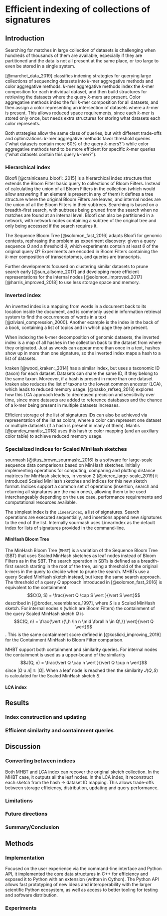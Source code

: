 # Efficient indexing of collections of signatures

\chaptermark {MHBT}

## Introduction

<!-- TODO
 - Public genome databases
 - Exponential growth
 - Challenges in indexing, searching and updating the indices for collections of datasets
 - Methods for indexing genomic datasets
-->

Searching for matches in large collection of datasets is challenging when hundreds of thousands of
them are available,
especially if they are partitioned and the data is not all present at the same place,
or too large to even be stored in a single system.
<!-- cite some methods, including SBT and Mantis -->

<!-- 
CTBQ: Additional points to raise: in-memory representation of sketches may be too big (!!),
goal here is on disk storage/low minimum memory for "extremely large data" situation.
Also/in addition, want ability to do incremental loading of things.
Note we are not talking here about situations where the indices themselves are too big to download,
could maybe include forward pointer to chp4.

Note, in this chapter you could also include distinction in performance between SBT and LCA DB,
to whit: large scaled works well with LCA (small DB, ~tolerable memory, load all at once, then quite fast)
but low scaled may work (much) better with SBT.
-->

[@marchet_data_2019] classifies indexing strategies for querying large collections of
sequencing datasets into $k$-mer aggregative methods and color aggregative methods.
$k$-mer aggregative methods index the $k$-mer composition for each individual dataset,
and then build structures for retrieving the datasets where the query $k$-mers are present.
Color aggregative methods index the full $k$-mer composition for all datasets,
and then assign a color representing an intersection of datasets where a $k$-mer is present.
This allows reduced space requirements,
since each $k$-mer is stored only once,
but needs extra structures for storing what datasets each color represents.

Both strategies allow the same class of queries,
but with different trade-offs and optimizations:
$k$-mer aggregative methods favor threshold queries
("what datasets contain more 60% of the query $k$-mers?")
while color aggregative methods tend to be more efficient for specific $k$-mer
queries ("what datasets contain this query $k$-mer?").

<!-- how to dive into hierarchical index and inverted index below? -->

<!-- ctb mar 31

CTBQ: Additional points to raise: in-memory representation of sketches may be
too big (!!), goal here is on disk storage/low minimum memory for "extremely
large data" situation. Also/in addition, want ability to do incremental loading
of things. Note we are not talking here about situations where the indices
themselves are too big to download, could maybe include forward pointer to chp4.

Note, in this chapter you could also include distinction in performance between
SBT and LCA DB, to whit: large scaled works well with LCA (small DB, ~tolerable
memory, load all at once, then quite fast) but low scaled may work (much) better
with SBT.
-->

### Hierarchical index

<!-- 'k-mer aggregative methods in (marchet 2019)' -->

Bloofi [@crainiceanu_bloofi:_2015] is a hierarchical index structure that
extends the Bloom Filter basic query to collections of Bloom Filters.
Instead of calculating the union of all Bloom Filters in the collection
(which would allow answering if an element is present in any of them)
it defines a tree structure where the original Bloom Filters are leaves,
and internal nodes are the union of all the Bloom Filters in their subtrees.
Searching is based on a breadth-first search,
with subtrees being pruned from the search when no matches are found at an internal level.
Bloofi can also be partitioned in a network,
with network nodes containing a subtree of the original tree and only being
accessed if the search requires it.

The Sequence Bloom Tree [@solomon_fast_2016] adapts Bloofi for genomic contexts,
rephrasing the problem as experiment discovery:
given a query sequence $Q$ and a threshold $\theta$,
which experiments contain at least $\theta$ of the original query $Q$?
Experiments are encoded in Bloom Filters containing the $k$-mer composition of transcriptomes,
and queries are transcripts.

Further developments focused on clustering similar datasets to prune search
early [@sun_allsome_2017] and developing more efficient representations for the
internal nodes [@solomon_improved_2017] [@harris_improved_2018] to use less
storage space and memory.

<!--
example figure for SBT:
http://www.texample.net/tikz/examples/merge-sort-recursion-tree/
-->

### Inverted index

<!-- 'color- aggregative methods in (marchet 2019)' -->

An inverted index is a mapping from words in a document back to its location inside the document,
and is commonly used in information retrieval system to find the occurrences of
words in a text [@ziviani_compression_2000].
Another example is the index in the back of a book,
containing a list of topics and in which page they are present.

When indexing the $k$-mer decomposition of genomic datasets,
the inverted index is a map of all hashes in the collection back to
the dataset from where they originated.
Just as words can appear more than once in a text,
hashes show up in more than one signature,
so the inverted index maps a hash to a list of datasets.

kraken [@wood_kraken:_2014] has a similar index,
but uses a taxonomic ID (taxon) for each dataset.
Datasets can share the same ID,
if they belong to the same taxon.
Moreover,
if a hash is present in more than one dataset
kraken also reduces the list of taxons to the lowest common ancestor (LCA),
which leads to reduced memory usage.
[@nasko_refseq_2018] explores how this LCA approach leads to decreased precision and sensitivity over time,
since more datasets are added to reference databases and the chance of a k-mer being present
in multiple datasets increases.

Efficient storage of the list of signatures IDs can also be achieved via representation of the list as colors,
where a color can represent one dataset or multiple datasets (if a hash is present in many of them).
Mantis [@pandey_mantis:_2018] uses this hash to color mapping
(and an auxiliary color table) to achieve reduced memory usage.

### Specialized indices for Scaled MinHash sketches

sourmash [@titus_brown_sourmash:_2016] is a software for large-scale sequence data comparisons based on MinHash sketches.
Initially implementing operations for computing,
comparing and plotting distance matrices for MinHash sketches,
in version 2 [@pierce_large-scale_2019] it introduced Scaled MinHash sketches
and indices for this new sketch format.
Indices support a common set of operations
(insertion, search and returning all signatures are the main ones),
allowing them to be used interchangeably depending on the use case,
performance requirements and computational resources available.

The simplest index is the `LinearIndex`,
a list of signatures.
Search operations are executed sequentially,
and insertions append new signatures to the end of the list.
Internally sourmash uses LinearIndex as the default index for lists of
signatures provided in the command-line.

#### MinHash Bloom Tree

The MinHash Bloom Tree (`MHBT`) is a variation of the Sequence Bloom Tree (SBT)
that uses Scaled MinHash sketches as leaf nodes instead of Bloom Filters as in
the SBT. 
The search operation in SBTs is defined as a breadth-first search starting in the root of the tree,
using a threshold of the original k-mers in the query to decide when to prune the search.
MHBTs use a query Scaled MinHash sketch instead,
but keep the same search approach.
The threshold of a query $Q$ approach introduced in [@solomon_fast_2016] is
equivalent to the containment 
$$C(Q, S) = \frac{\vert Q \cap S \vert }{\vert S \vert}$$
described in [@broder_resemblance_1997],
where $S$ is a Scaled MinHash sketch.
For internal nodes $n$ (which are Bloom Filters) the containment of the query Scaled MinHash sketch $Q$ is
$$C(Q, n) = \frac{\vert \{\,h \in n \mid \forall h \in Q\,\} \vert}{\vert Q \vert}$$.
This is the same containment score defined in [@koslicki_improving_2019] for the Containment MinHash to Bloom Filter comparison.

MHBT support both containment and similarity queries.
For internal nodes the containment is used as a upper-bound of the similarity
$$J(Q, n) = \frac{\vert Q \cap n \vert }{\vert Q \cup n \vert}$$
since $\vert Q \cup n \vert \ge \vert Q \vert$.
When a leaf node is reached then the similarity $J(Q, S)$ is calculated for the
Scaled MinHash sketch $S$.

#### LCA index

<!-- TODO
- mash screen has a similar index, but it is constructed on-the-fly using the
  distinct hashes in a sketch collection as keys,
  and the values are mapped to a hash occurrence counter in a query metagenome.

- sourmash LCA index is the opposite: it stores the hashes, but allow
  reconstructing the original sketch collection.
-->

<!--
  CAMI 2 refseq, 141k signatures, scaled=2000
  LCA: 18.3 GB
  SBT: 524 MB
    sig.name(): 5078 MB
-->

## Results

### Index construction and updating

<!-- TODO
- resource usage (time, cpu, mem)
-->

### Efficient similarity and containment queries

<!-- TODO
- discuss COST (cost of single thread)
- sourmash indices benefit from more data. Inverted index
-->

## Discussion

### Converting between indices

Both MHBT and LCA index can recover the original sketch collection.
In the MHBT case,
it outputs all the leaf nodes.
In the LCA index,
it reconstruct each sketch from the hash -> dataset ID mapping.
This allows trade-offs between storage efficiency,
distribution,
updating and query performance.


### Limitations

### Future directions

<!--
- Other indices
  * Fundamentally a scaled minhash is a subset of the k-mer composition of a
  dataset, so any index from https://www.biorxiv.org/content/10.1101/866756v1
  ("Data structures based on k-mers for querying large collections of sequencing datasets")
  can be used to scale,
  and given that gather is defined over a collection of signatures the indices
  can also be used to improve gather performance.

- sourmash is currently single threaded, but that's an implementation detail.
  Parallel queries are possible (in a shared read-only index)
-->

### Summary/Conclusion

## Methods

### Implementation

Focused on the user experience via the command-line interface and Python API,
it implemented the core data structures in C++ for efficiency and exposed it to
Python with an extension (written in Cython).
The Python API allows fast prototyping of new ideas and interoperability with
the larger scientific Python ecosystem,
as well as access to better tooling for testing and software distribution.

### Experiments
